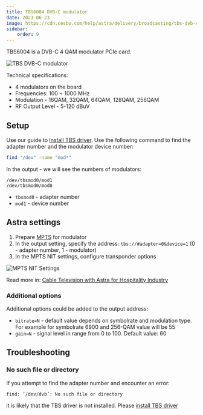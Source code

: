 ```yaml
---
title: TBS6004 DVB-C modulator
date: 2023-06-23
image: https://cdn.cesbo.com/help/astra/delivery/broadcasting/tbs-dvb-c-modulator/tbs-dvb-c.jpeg
sidebar:
    order: 9
---
```


<Badge text="Astra 2021.08.09" variant="note" />

TBS6004 is a DVB-C 4 QAM modulator PCIe card.

![TBS DVB-C modulator](https://cdn.cesbo.com/help/astra/delivery/broadcasting/tbs-dvb-c-modulator/tbs-dvb-c.jpeg)

Technical specifications:

- 4 modulators on the board
- Frequencies: 100 ~ 1000 MHz
- Modulation - 16QAM, 32QAM, 64QAM, 128QAM, 256QAM
- RF Output Level - 5-120 dBuV

## Setup

Use our guide to [Install TBS driver](../../misc/tools-and-utilities/tbs-driver). Use the following command to find the adapter number and the modulator device number:

```sh
find "/dev" -name "mod*"
```

In the output - we will see the numbers of modulators:

```
/dev/tbsmod0/mod1
/dev/tbsmod0/mod0
```

- `tbsmod0` - adapter number
- `mod1` - device number

## Astra settings

1. Prepare [MPTS](mpts-settings) for modulator
2. In the output setting, specify the address: `tbs://#adapter=0&device=1` (0 - adapter number, 1 - modulator)
3. In the MPTS NIT settings, configure transponder options

![MPTS NIT Settings](https://cdn.cesbo.com/help/astra/delivery/broadcasting/tbs-dvb-c-modulator/mpts-nit.png)

Read more in: [Cable Television with Astra for Hospitality Industry](../getting-started/cable-television-with-astra-for-hospitality-industry)

### Additional options

Additional options could be added to the output address:

- `bitrate=N` - default value depends on symbolrate and modulation type. For example for symbolrate 6900 and 256-QAM value will be 55
- `gain=N` - signal level in range from 0 to 100. Default value: 60

## Troubleshooting

### No such file or directory

If you attempt to find the adapter number and encounter an error:

```
find: ‘/dev/dvb’: No such file or directory
```

it is likely that the TBS driver is not installed. Please [install TBS driver](../../misc/tools-and-utilities/tbs-driver)
